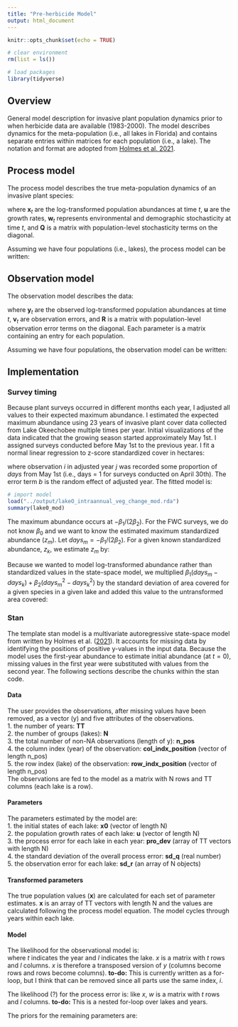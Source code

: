 ```yaml
---
title: "Pre-herbicide Model"
output: html_document
---
```


```r
knitr::opts_chunk$set(echo = TRUE)

# clear environment
rm(list = ls())

# load packages
library(tidyverse)
```

## Overview

General model description for invasive plant population dynamics prior to when herbicide data are available (1983-2000). The model describes dynamics for the meta-population (i.e., all lakes in Florida) and contains separate entries within matrices for each population (i.e., a lake). The notation and format are adopted from [Holmes et al. 2021](https://nwfsc-timeseries.github.io/atsa-labs/).

## Process model

The process model describes the true meta-population dynamics of an invasive plant species: 

\begin{equation}
\begin{gathered}
\mathbf{x}_t = \mathbf{x}_{t-1}+\mathbf{u}+\mathbf{w}_t \text{ where } \mathbf{w}_t \sim \,\text{N}(0,\mathbf{Q}) \\
\mathbf{x}_0 = \boldsymbol{\mu}
\end{gathered}   
\end{equation}

where $\mathbf{x}_t$ are the log-transformed population abundances at time $t$, $\mathbf{u}$ are the growth rates, $\mathbf{w}_t$ represents environmental and demographic stochasticity at time $t$, and $\mathbf{Q}$ is a matrix with population-level stochasticity terms on the diagonal. 

Assuming we have four populations (i.e., lakes), the process model can be written:

\begin{equation}
\begin{gathered}
 \left[ \begin{array}{c}
    x_{1} \\
    x_{2} \\
    x_{3} \\
    x_{4}  \end{array} \right]_t = 
 \left[ \begin{array}{c}
    x_{1} \\
    x_{2} \\
    x_{3} \\
    x_{4}  \end{array} \right]_{t-1} +  
    \left[ \begin{array}{c}
    u_{1} \\
    u_{2} \\
    u_{3} \\
    u_{4}  \end{array} \right] + 
    \left[ \begin{array}{c}
    w_{1} \\
    w_{2} \\
    w_{3} \\
    w_{4}  \end{array} \right]_t
\\
\boldsymbol{\mu} = 
\left[ \begin{array}{c}
    \mu_{1} \\
    \mu_{2} \\
    \mu_{3} \\
    \mu_{4}  \end{array} \right]
\\
\mathbf{Q} = \begin{bmatrix}
    q & 0 & 0 & 0 \\
    0 & q & 0 & 0\\
    0 & 0 & q & 0 \\
    0 & 0 & 0 & q \end{bmatrix}
\end{gathered} 
\end{equation}
 
## Observation model

The observation model describes the data:

\begin{equation}
\mathbf{y}_t = \mathbf{x}_{t}+\mathbf{v}_t \text{ where } \mathbf{v}_t \sim \,\text{N}(0,\mathbf{R}) 
\end{equation}

where $\mathbf{y}_t$ are the observed log-transformed population abundances at time $t$, $\mathbf{v}_t$ are observation errors, and $\mathbf{R}$ is a matrix with population-level observation error terms on the diagonal. Each parameter is a matrix containing an entry for each population.

Assuming we have four populations, the observation model can be written:

\begin{equation}
\begin{gathered}
 \left[ \begin{array}{c}
    y_{1} \\
    y_{2} \\
    y_{3} \\
    y_{4}  \end{array} \right]_t = 
 \left[ \begin{array}{c}
    x_{1} \\
    x_{2} \\
    x_{3} \\
    x_{4}  \end{array} \right]_t +  
    \left[ \begin{array}{c}
    v_{1} \\
    v_{2} \\
    v_{3} \\
    v_{4}  \end{array} \right]_t
\\
\mathbf{R} = \begin{bmatrix}
    r_1 & 0 & 0 & 0 \\
    0 & r_2 & 0 & 0\\
    0 & 0 & r_3 & 0 \\
    0 & 0 & 0 & r4 \end{bmatrix}
\end{gathered} 
\end{equation}

## Implementation

### Survey timing

Because plant surveys occurred in different months each year, I adjusted all values to their expected maximum abundance. I estimated the expected maximum abundance using 23 years of invasive plant cover data collected from Lake Okeechobee multiple times per year. Initial visualizations of the data indicated that the growing season started approximately May 1st. I assigned surveys conducted before May 1st to the previous year. I fit a normal linear regression to z-score standardized cover in hectares:

\begin{equation}
\begin{gathered}
y_{i} = \beta_{0} + \beta_{1} days + \beta_{2} days^{2} + b_{j[i]} + \epsilon_{i}
\\
b_{j} \sim \,\text{N}(0,\sigma_{1}^{2})
\\
\epsilon_{i} \sim \,\text{N}(0,\sigma_{2}^{2})
\end{gathered}
\end{equation}

where observation $i$ in adjusted year $j$ was recorded some proportion of $days$ from May 1st (i.e., days = 1 for surveys conducted on April 30th). The error term $b$ is the random effect of adjusted year. The fitted model is:

```r
# import model
load("../output/lakeO_intraannual_veg_change_mod.rda")
summary(lake0_mod)
```
The maximum abundance occurs at $-\beta_{1}/(2 \beta_{2})$. For the FWC surveys, we do not know $\beta_{0}$ and we want to know the estimated maximum standardized abundance ($z_{m}$). Let $days_{m} = -\beta_{1}/(2 \beta_{2})$. For a given known standardized abundance, $z_{k}$, we estimate $z_{m}$ by:

\begin{equation}
\begin{gathered}
z_{k} = \beta_{0} + \beta_{1} days_{k} + \beta_{2} days^{2}_{k} + b_{j[i]} + \epsilon_{k}
\\
z_{m} = \beta_{0} + \beta_{1} days_{m} + \beta_{2} days^{2}_{m} + b_{j[i]} + \epsilon_{m}
\\
\beta_{0} = z_{k} - \beta_{1} days_{k} - \beta_{2} days^{2}_{k} - b_{j[i]} - \epsilon_{k}
\\
z_{m} = z_{k} - \beta_{1} days_{k} - \beta_{2} days^{2}_{k} - b_{j[i]} - \epsilon_{k} + \beta_{1} days_{m} + \beta_{2} days^{2}_{m} + b_{j[i]} + \epsilon_{m}
\\
\text{ assuming } \epsilon_{k} = \epsilon_{m},
\\
z_{m} = z_{k} + \beta_{1}(days_{m} - days_{k}) + \beta_{2}(days^{2}_{m} - days^{2}_{k})
\end{gathered}
\end{equation}

Because we wanted to model log-transformed abundance rather than standardized values in the state-space model, we multiplied $\beta_{1}(days_{m} - days_{k}) + \beta_{2}(days^{2}_{m} - days^{2}_{k})$ by the standard deviation of area covered for a given species in a given lake and added this value to the untransformed area covered:

\begin{equation}
\begin{gathered}
z_{m} = \frac{y_{m} - \bar{y}}{sd_{y}} \text{ and } z_{k} = \frac{y_{k} - \bar{y}}{sd_{y}} 
\\
\text{ let } \gamma = \beta_{1}(days_{m} - days_{k}) + \beta_{2}(days^{2}_{m} - days^{2}_{k})
\\
\frac{y_{m} - \bar{y}}{sd_{y}} = \frac{y_{k} - \bar{y}}{sd_{y}} + \gamma
\\
\frac{y_{m} - \bar{y}}{sd_{y}} = \frac{y_{k} - \bar{y} + \gamma sd_{y}}{sd_{y}}
\\
y_{m} = y_{k} + \gamma sd_{y}
\end{gathered}
\end{equation}


### Stan

The template stan model is a multivariate autoregressive state-space model from written by Holmes et al. ([2021](https://nwfsc-timeseries.github.io/atsa-labs/sec-marss-fitting-with-stan.html)). It accounts for missing data by identifying the positions of positive y-values in the input data. Because the model uses the first-year abundance to estimate initial abundance (at $t = 0$), missing values in the first year were substituted with values from the second year. The following sections describe the chunks within the stan code.

#### Data
The user provides the observations, after missing values have been removed, as a vector (y) and five attributes of the observations.  
1. the number of years: **TT**  
2. the number of groups (lakes): **N**  
3. the total number of non-NA observations (length of y): **n_pos**  
4. the column index (year) of the observation: **col_indx_position** (vector of length n_pos)  
5. the row index (lake) of the observation: **row_indx_position** (vector of length n_pos)  
The observations are fed to the model as a matrix with N rows and TT columns (each lake is a row).

#### Parameters
The parameters estimated by the model are:  
1. the initial states of each lake: **x0** (vector of length N)  
2. the population growth rates of each lake: **u** (vector of length N)  
3. the process error for each lake in each year: **pro_dev** (array of TT vectors with length N)  
4. the standard deviation of the overall process error: **sd_q** (real number)  
5. the observation error for each lake: **sd_r** (an array of N objects)  

#### Transformed parameters
The true population values (**x**) are calculated for each set of parameter estimates. **x** is an array of TT vectors with length N and the values are calculated following the process model equation. The model cycles through years within each lake.

#### Model
The likelihood for the observational model is:  
\begin{equation}
y_{t,l} \sim \,\text{N}(\mu = x_{t,l}, \sigma = r_{l})
\end{equation}
where $t$ indicates the year and $l$ indicates the lake. $x$ is a matrix with $t$ rows and $l$ columns. $x$ is therefore a transposed version of $y$ (columns become rows and rows become columns). **to-do:** This is currently written as a for-loop, but I think that can be removed since all parts use the same index, $i$.  

The likelihood (?) for the process error is:
\begin{equation}
w_{t,l} \sim \,\text{N}(\mu = 0, \sigma = q)
\end{equation}
like $x$, $w$ is a matrix with $t$ rows and $l$ columns.  **to-do:** This is a nested for-loop over lakes and years.  

The priors for the remaining parameters are:
\begin{equation}
\begin{gathered}
q \sim \,\text{student_t}(\nu = 3, \mu = 0, \sigma = 1)
\\
u \sim \,\text{N}(\mu = 0, \sigma = 2)
\\
x_{0,l} \sim \,\text{N}(\mu = y_{0,l}, \sigma = 10)
\\
r_{l} \sim \,\text{student_t}(\nu = 3, \mu = 0, \sigma = 1)
\end{gathered}
\end{equation}